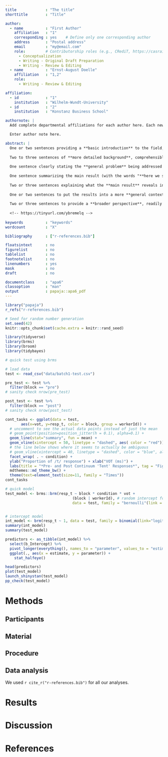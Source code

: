 ```yaml
---
title             : "The title"
shorttitle        : "Title"

author: 
  - name          : "First Author"
    affiliation   : "1"
    corresponding : yes    # Define only one corresponding author
    address       : "Postal address"
    email         : "my@email.com"
    role:         # Contributorship roles (e.g., CRediT, https://casrai.org/credit/)
      - Conceptualization
      - Writing - Original Draft Preparation
      - Writing - Review & Editing
  - name          : "Ernst-August Doelle"
    affiliation   : "1,2"
    role:
      - Writing - Review & Editing

affiliation:
  - id            : "1"
    institution   : "Wilhelm-Wundt-University"
  - id            : "2"
    institution   : "Konstanz Business School"

authornote: |
  Add complete departmental affiliations for each author here. Each new line herein must be indented, like this line.

  Enter author note here.

abstract: |
  One or two sentences providing a **basic introduction** to the field,  comprehensible to a scientist in any discipline.
  
  Two to three sentences of **more detailed background**, comprehensible  to scientists in related disciplines.
  
  One sentence clearly stating the **general problem** being addressed by  this particular study.
  
  One sentence summarizing the main result (with the words "**here we show**" or their equivalent).
  
  Two or three sentences explaining what the **main result** reveals in direct comparison to what was thought to be the case previously, or how the  main result adds to previous knowledge.
  
  One or two sentences to put the results into a more **general context**.
  
  Two or three sentences to provide a **broader perspective**, readily comprehensible to a scientist in any discipline.
  
  <!-- https://tinyurl.com/ybremelq -->
  
keywords          : "keywords"
wordcount         : "X"

bibliography      : ["r-references.bib"]

floatsintext      : no
figurelist        : no
tablelist         : no
footnotelist      : no
linenumbers       : yes
mask              : no
draft             : no

documentclass     : "apa6"
classoption       : "man"
output            : papaja::apa6_pdf
---
```


```r
library("papaja")
r_refs("r-references.bib")
```

```r
# Seed for random number generation
set.seed(42)
knitr::opts_chunk$set(cache.extra = knitr::rand_seed)
```


```r
library(tidyverse)
library(brms)
library(broom)
library(tidybayes)
```

```r
# quick test using brms

# load data
test <- read_csv("data/batch1-test.csv")

pre_test <- test %>% 
  filter(block == "pre")
# sanity check nrow(pre_test)

post_test <- test %>% 
  filter(block == "post")
# sanity check nrow(post_test)

cont_tasks <- ggplot(data = test,
       aes(x=vot, y=resp_t, color = block, group = workerId)) +
  # uncomment to see the actual data points instead of just the mean
  # geom_point(position=position_jitter(h = 0.1), alpha=0.1) +
  geom_line(stat="summary", fun = mean) +
  geom_vline(xintercept = 50, linetype = "dashed", aes( color = "red")) +
  # the line below shows where it seems to actually be ambiguous 
  # geom_vline(xintercept = 40, linetype = "dashed", color = "blue", alpha = 0.5) +
  facet_wrap( . ~ condition) +
  ylab("Proportion of /t/ response") + xlab("VOT (ms)") +
  labs(title = "*Pre- and Post Continuum 'Tent' Responses*", tag = "Figure 1") +
  mdthemes::md_theme_bw() +
  theme(text=element_text(size=11, family = "Times"))
cont_tasks

# quick model
test_model <- brms::brm(resp_t ~ block * condition * vot +
                              (block | workerId), # random intercept for workerId and slope for block 
                              data = test, family = "bernoulli"(link = "logit"))


# intercept model 
int_model <- brm(resp_t ~ 1, data = test, family = binomial(link="logit"))
summary(int_model)
summary(test_model) 

predictors <- as_tibble(int_model) %>% 
  select(b_Intercept) %>% 
  pivot_longer(everything(), names_to = "parameter", values_to = "estimate") %>% 
  ggplot(., aes(x = estimate, y = parameter)) +
    stat_halfeye()

head(predictors)
plot(test_model)
launch_shinystan(test_model)
pp_check(test_model)

```

# Methods

## Participants

## Material

## Procedure

## Data analysis
We used `r cite_r("r-references.bib")` for all our analyses.


# Results

# Discussion


\newpage

# References

\begingroup
\setlength{\parindent}{-0.5in}
\setlength{\leftskip}{0.5in}

<div id="refs" custom-style="Bibliography"></div>
\endgroup

